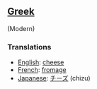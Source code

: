 ==[[Greek]]== (Modern)
===Translations===

*[[English]]: [[cheese]]
*[[French]]: [[fromage]]
*[[Japanese]]: [[チーズ]] (chizu)